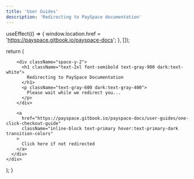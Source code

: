 ```yaml
---
title: 'User Guides'
description: 'Redirecting to PaySpace documentation'
---
```



  useEffect(() => {
    window.location.href = 'https://payspace.gitbook.io/payspace-docs';
  }, []);

  return (
    <div className="flex flex-col items-center justify-center min-h-[80vh] px-4">
      <div className="max-w-md w-full text-center space-y-8">
        <div className="relative w-16 h-16 mx-auto">
          <div className="absolute inset-0 border-4 border-primary/20 rounded-full"></div>
          <div className="absolute inset-0 border-4 border-primary border-t-transparent rounded-full animate-spin"></div>
        </div>
        
        <div className="space-y-2">
          <h1 className="text-2xl font-semibold text-gray-900 dark:text-white">
            Redirecting to PaySpace Documentation
          </h1>
          <p className="text-gray-600 dark:text-gray-400">
            Please wait while we redirect you...
          </p>
        </div>

        <a 
          href="https://payspace.gitbook.io/payspace-docs/user-guides/one-click-checkout-guide"
          className="inline-block text-primary hover:text-primary-dark transition-colors"
        >
          Click here if not redirected
        </a>
      </div>
    </div>
  );
} 